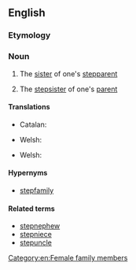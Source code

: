 {{also|step-aunt}}
==English==

===Etymology===
{{prefix|en|step|aunt}}

===Noun===
{{en-noun}}

# {{lb|en|rare}} The [[sister]] of one's [[stepparent]]
# {{lb|en|rare}} The [[stepsister]] of one's [[parent]]

====Translations====
{{trans-top|sister of a stepparent}}
* Catalan: {{t+|ca|tiastra|f}}
{{trans-mid}}
* Welsh: {{t|cy|llysfodryb|f}}
{{trans-bottom}}

{{trans-top|stepsister of a parent}}
{{trans-mid}}
* Welsh: {{t|cy|llysfodryb|f}}
{{trans-bottom}}

====Hypernyms====
* [[stepfamily]]

====Related terms====
* [[stepnephew]]
* [[stepniece]]
* [[stepuncle]]

[[Category:en:Female family members]]